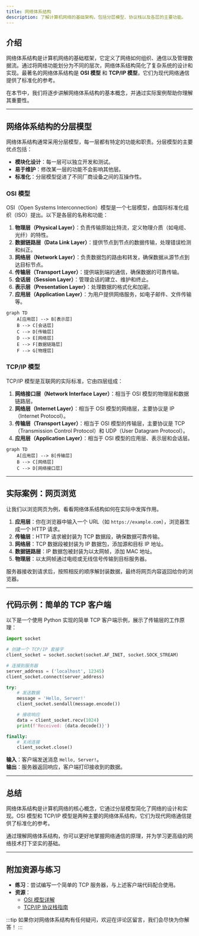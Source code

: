 ```yaml
---
title: 网络体系结构
description: 了解计算机网络的基础架构，包括分层模型、协议栈以及各层的主要功能。
---
```


## 介绍

网络体系结构是计算机网络的基础框架，它定义了网络如何组织、通信以及管理数据流。通过将网络功能划分为不同的层次，网络体系结构简化了复杂系统的设计和实现。最著名的网络体系结构是 **OSI 模型** 和 **TCP/IP 模型**，它们为现代网络通信提供了标准化的参考。

在本节中，我们将逐步讲解网络体系结构的基本概念，并通过实际案例帮助你理解其重要性。

---

## 网络体系结构的分层模型

网络体系结构通常采用分层模型，每一层都有特定的功能和职责。分层模型的主要优点包括：

- **模块化设计**：每一层可以独立开发和测试。
- **易于维护**：修改某一层的功能不会影响其他层。
- **标准化**：分层模型促进了不同厂商设备之间的互操作性。

### OSI 模型

OSI（Open Systems Interconnection）模型是一个七层模型，由国际标准化组织（ISO）提出。以下是各层的名称和功能：

1. **物理层（Physical Layer）**：负责传输原始比特流，定义物理介质（如电缆、光纤）的特性。
2. **数据链路层（Data Link Layer）**：提供节点到节点的数据传输，处理错误检测和纠正。
3. **网络层（Network Layer）**：负责数据包的路由和转发，确保数据从源节点到达目标节点。
4. **传输层（Transport Layer）**：提供端到端的通信，确保数据的可靠传输。
5. **会话层（Session Layer）**：管理会话的建立、维护和终止。
6. **表示层（Presentation Layer）**：处理数据的格式化和加密。
7. **应用层（Application Layer）**：为用户提供网络服务，如电子邮件、文件传输等。

```mermaid
graph TD
    A[应用层] --> B[表示层]
    B --> C[会话层]
    C --> D[传输层]
    D --> E[网络层]
    E --> F[数据链路层]
    F --> G[物理层]
```

### TCP/IP 模型

TCP/IP 模型是互联网的实际标准，它由四层组成：

1. **网络接口层（Network Interface Layer）**：相当于 OSI 模型的物理层和数据链路层。
2. **网络层（Internet Layer）**：相当于 OSI 模型的网络层，主要协议是 IP（Internet Protocol）。
3. **传输层（Transport Layer）**：相当于 OSI 模型的传输层，主要协议是 TCP（Transmission Control Protocol）和 UDP（User Datagram Protocol）。
4. **应用层（Application Layer）**：相当于 OSI 模型的应用层、表示层和会话层。

```mermaid
graph TD
    A[应用层] --> B[传输层]
    B --> C[网络层]
    C --> D[网络接口层]
```

---

## 实际案例：网页浏览

让我们以浏览网页为例，看看网络体系结构如何在实际中发挥作用。

1. **应用层**：你在浏览器中输入一个 URL（如 `https://example.com`），浏览器生成一个 HTTP 请求。
2. **传输层**：HTTP 请求被封装为 TCP 数据段，确保数据可靠传输。
3. **网络层**：TCP 数据段被封装为 IP 数据包，添加源和目标 IP 地址。
4. **数据链路层**：IP 数据包被封装为以太网帧，添加 MAC 地址。
5. **物理层**：以太网帧通过电缆或无线信号传输到目标服务器。

服务器接收到请求后，按照相反的顺序解封装数据，最终将网页内容返回给你的浏览器。

---

## 代码示例：简单的 TCP 客户端

以下是一个使用 Python 实现的简单 TCP 客户端示例，展示了传输层的工作原理：

```python
import socket

# 创建一个 TCP/IP 套接字
client_socket = socket.socket(socket.AF_INET, socket.SOCK_STREAM)

# 连接到服务器
server_address = ('localhost', 12345)
client_socket.connect(server_address)

try:
    # 发送数据
    message = 'Hello, Server!'
    client_socket.sendall(message.encode())

    # 接收响应
    data = client_socket.recv(1024)
    print(f'Received: {data.decode()}')

finally:
    # 关闭连接
    client_socket.close()
```

**输入**：客户端发送消息 `Hello, Server!`。<br />
**输出**：服务器返回响应，客户端打印接收到的数据。

---

## 总结

网络体系结构是计算机网络的核心概念，它通过分层模型简化了网络的设计和实现。OSI 模型和 TCP/IP 模型是两种主要的网络体系结构，它们为现代网络通信提供了标准化的参考。

通过理解网络体系结构，你可以更好地掌握网络通信的原理，并为学习更高级的网络技术打下坚实的基础。

---

## 附加资源与练习

- **练习**：尝试编写一个简单的 TCP 服务器，与上述客户端代码配合使用。
- **资源**：
  - [OSI 模型详解](https://example.com/osi-model)
  - [TCP/IP 协议栈指南](https://example.com/tcp-ip-guide)

:::tip
如果你对网络体系结构有任何疑问，欢迎在评论区留言，我们会尽快为你解答！
:::
